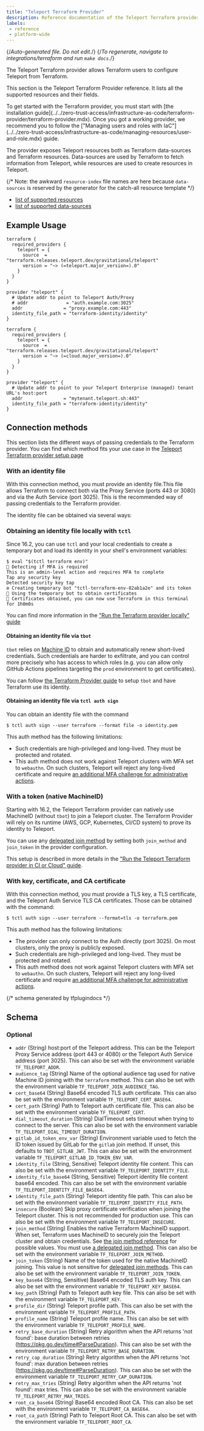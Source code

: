 ```yaml
---
title: "Teleport Terraform Provider"
description: Reference documentation of the Teleport Terraform provider.
labels:
 - reference
 - platform-wide
---
```


{/*Auto-generated file. Do not edit.*/}
{/*To regenerate, navigate to integrations/terraform and run `make docs`.*/}

The Teleport Terraform provider allows Terraform users to configure Teleport
from Terraform.

This section is the Teleport Terraform Provider reference.
It lists all the supported resources and their fields.

<Admonition type="tip">
To get started with the Terraform provider, you must start with [the installation
guide](../../zero-trust-access/infrastructure-as-code/terraform-provider/terraform-provider.mdx).
Once you got a working provider, we recommend you to follow the
["Managing users and roles with IaC"](../../zero-trust-access/infrastructure-as-code/managing-resources/user-and-role.mdx) guide.
</Admonition>

The provider exposes Teleport resources both as Terraform data-sources and Terraform resources.
Data-sources are used by Terraform to fetch information from Teleport, while resources are used
to create resources in Teleport.

{/* Note: the awkward `resource-index` file names are here because `data-sources`
is reserved by the generator for the catch-all resource template */}

- [list of supported resources](./resources/resources.mdx)
- [list of supported data-sources](./data-sources/data-sources.mdx)

## Example Usage

<Tabs>
<TabItem label="self-hosted">

```hcl
terraform {
  required_providers {
    teleport = {
      source  = "terraform.releases.teleport.dev/gravitational/teleport"
      version = "~> (=teleport.major_version=).0"
    }
  }
}

provider "teleport" {
  # Update addr to point to Teleport Auth/Proxy
  # addr              = "auth.example.com:3025"
  addr               = "proxy.example.com:443"
  identity_file_path = "terraform-identity/identity"
}
```

</TabItem>
<TabItem label="cloud">

```hcl
terraform {
  required_providers {
    teleport = {
      source  = "terraform.releases.teleport.dev/gravitational/teleport"
      version = "~> (=cloud.major_version=).0"
    }
  }
}

provider "teleport" {
  # Update addr to point to your Teleport Enterprise (managed) tenant URL's host:port
  addr               = "mytenant.teleport.sh:443"
  identity_file_path = "terraform-identity/identity"
}
```

</TabItem>
</Tabs>

## Connection methods

This section lists the different ways of passing credentials to the Terraform provider.
You can find which method fits your use case in
the [Teleport Terraform provider setup
page](../../zero-trust-access/infrastructure-as-code/terraform-provider/terraform-provider.mdx)

### With an identity file

With this connection method, you must provide an identity file.This file allows Terraform to connect both via the Proxy
Service (ports 443 or 3080) and via the Auth Service (port 3025). This is the recommended way of passing credentials to
the Terraform provider.

The identity file can be obtained via several ways:

### Obtaining an identity file locally with `tctl`

Since 16.2, you can use `tctl` and your local credentials to create a temporary bot and load its identity
in your shell's environment variables:

```code
$ eval "$(tctl terraform env)"
🔑 Detecting if MFA is required
This is an admin-level action and requires MFA to complete
Tap any security key
Detected security key tap
⚙️ Creating temporary bot "tctl-terraform-env-82ab1a2e" and its token
🤖 Using the temporary bot to obtain certificates
🚀 Certificates obtained, you can now use Terraform in this terminal for 1h0m0s
```

You can find more information in
the ["Run the Terraform provider locally" guide](../../zero-trust-access/infrastructure-as-code/terraform-provider/local.mdx)

#### Obtaining an identity file via `tbot`

`tbot` relies on [Machine ID](../../machine-workload-identity/machine-id/introduction.mdx) to obtain and automatically renew
short-lived credentials. Such credentials are harder to exfiltrate, and you can control more precisely who has access to
which roles (e.g. you can allow only GitHub Actions pipelines targeting the `prod` environment to get certificates).

You can follow [the Terraform Provider
guide](../../zero-trust-access/infrastructure-as-code/terraform-provider/terraform-provider.mdx) to setup `tbot`
and have Terraform use its identity.

#### Obtaining an identity file via `tctl auth sign`

You can obtain an identity file with the command

```code
$ tctl auth sign --user terraform --format file -o identity.pem
```

This auth method has the following limitations:
- Such credentials are high-privileged and long-lived. They must be protected and rotated.
- This auth method does not work against Teleport clusters with MFA set to `webauthn`.
  On such clusters, Teleport will reject any long-lived certificate and require
  [an additional MFA challenge for administrative
  actions](../../zero-trust-access/access-controls/guides/mfa-for-admin-actions.mdx).

### With a token (native MachineID)

Starting with 16.2, the Teleport Terraform provider can natively use MachineID (without `tbot`) to join a Teleport
cluster. The Terraform Provider will rely on its runtime (AWS, GCP, Kubernetes, CI/CD system) to prove its identity to
Teleport.

You can use any [delegated join method](../join-methods.mdx#delegated-join-methods) by setting
both `join_method` and `join_token` in the provider configuration.

This setup is described in more details in
the ["Run the Teleport Terraform provider in CI or Cloud" guide](../../zero-trust-access/infrastructure-as-code/terraform-provider/ci-or-cloud.mdx).

### With key, certificate, and CA certificate

With this connection method, you must provide a TLS key, a TLS certificate, and the Teleport Auth Service TLS CA certificates.
Those can be obtained with the command:

```code
$ tctl auth sign --user terraform --format=tls -o terraform.pem
```

This auth method has the following limitations:
- The provider can only connect to the Auth directly (port 3025). On most clusters, only the proxy is publicly exposed.
- Such credentials are high-privileged and long-lived. They must be protected and rotated.
- This auth method does not work against Teleport clusters with MFA set to `webauthn`.
  On such clusters, Teleport will reject any long-lived certificate and require
  [an additional MFA challenge for administrative
  actions](../../zero-trust-access/access-controls/guides/mfa-for-admin-actions.mdx).

{/*  schema generated by tfplugindocs */}
## Schema

### Optional

- `addr` (String) host:port of the Teleport address. This can be the Teleport Proxy Service address (port 443 or 4080) or the Teleport Auth Service address (port 3025). This can also be set with the environment variable `TF_TELEPORT_ADDR`.
- `audience_tag` (String) Name of the optional audience tag used for native Machine ID joining with the `terraform` method. This can also be set with the environment variable `TF_TELEPORT_JOIN_AUDIENCE_TAG`.
- `cert_base64` (String) Base64 encoded TLS auth certificate. This can also be set with the environment variable `TF_TELEPORT_CERT_BASE64`.
- `cert_path` (String) Path to Teleport auth certificate file. This can also be set with the environment variable `TF_TELEPORT_CERT`.
- `dial_timeout_duration` (String) DialTimeout sets timeout when trying to connect to the server. This can also be set with the environment variable `TF_TELEPORT_DIAL_TIMEOUT_DURATION`.
- `gitlab_id_token_env_var` (String) Environment variable used to fetch the ID token issued by GitLab for the `gitlab` join method. If unset, this defaults to `TBOT_GITLAB_JWT`. This can also be set with the environment variable `TF_TELEPORT_GITLAB_ID_TOKEN_ENV_VAR`.
- `identity_file` (String, Sensitive) Teleport identity file content. This can also be set with the environment variable `TF_TELEPORT_IDENTITY_FILE`.
- `identity_file_base64` (String, Sensitive) Teleport identity file content base64 encoded. This can also be set with the environment variable `TF_TELEPORT_IDENTITY_FILE_BASE64`.
- `identity_file_path` (String) Teleport identity file path. This can also be set with the environment variable `TF_TELEPORT_IDENTITY_FILE_PATH`.
- `insecure` (Boolean) Skip proxy certificate verification when joining the Teleport cluster. This is not recommended for production use. This can also be set with the environment variable `TF_TELEPORT_INSECURE`.
- `join_method` (String) Enables the native Terraform MachineID support. When set, Terraform uses MachineID to securely join the Teleport cluster and obtain credentials. See [the join method reference](../join-methods.mdx) for possible values. You must use [a delegated join method](../join-methods.mdx#secret-vs-delegated). This can also be set with the environment variable `TF_TELEPORT_JOIN_METHOD`.
- `join_token` (String) Name of the token used for the native MachineID joining. This value is not sensitive for [delegated join methods](../join-methods.mdx#secret-vs-delegated). This can also be set with the environment variable `TF_TELEPORT_JOIN_TOKEN`.
- `key_base64` (String, Sensitive) Base64 encoded TLS auth key. This can also be set with the environment variable `TF_TELEPORT_KEY_BASE64`.
- `key_path` (String) Path to Teleport auth key file. This can also be set with the environment variable `TF_TELEPORT_KEY`.
- `profile_dir` (String) Teleport profile path. This can also be set with the environment variable `TF_TELEPORT_PROFILE_PATH`.
- `profile_name` (String) Teleport profile name. This can also be set with the environment variable `TF_TELEPORT_PROFILE_NAME`.
- `retry_base_duration` (String) Retry algorithm when the API returns 'not found': base duration between retries (https://pkg.go.dev/time#ParseDuration). This can also be set with the environment variable `TF_TELEPORT_RETRY_BASE_DURATION`.
- `retry_cap_duration` (String) Retry algorithm when the API returns 'not found': max duration between retries (https://pkg.go.dev/time#ParseDuration). This can also be set with the environment variable `TF_TELEPORT_RETRY_CAP_DURATION`.
- `retry_max_tries` (String) Retry algorithm when the API returns 'not found': max tries. This can also be set with the environment variable `TF_TELEPORT_RETRY_MAX_TRIES`.
- `root_ca_base64` (String) Base64 encoded Root CA. This can also be set with the environment variable `TF_TELEPORT_CA_BASE64`.
- `root_ca_path` (String) Path to Teleport Root CA. This can also be set with the environment variable `TF_TELEPORT_ROOT_CA`.

